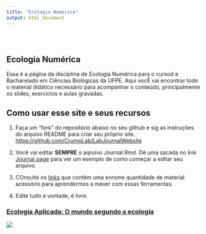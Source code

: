 ```yaml
---
title: "Ecologia Numérica"
output: html_document
---
```


<style type="text/css">
.title {
  display: none;
}

#getting-started img {
  margin-right: 10px;
}

</style>

<div class="row" style="padding-top: 30px;">
<div class="col-sm-6">

# **Ecologia Numérica**

Essa é a página da disciplina de Ecologia Numérica para o cursod e Bacharelado em Ciências Biológicas da UFPE. Aqui vocÊ vai encontrar todo o material didático necessário para acompanhar o conteúdo, principalmente os slides, exercícios e aulas gravadas.

## Como usar esse site e seus recursos

1. Faça um "fork" do repositório abaixo no seu github e sig as instruções do arquivo README para criar seu próprio site. [https://github.com/CrumpLab/LabJournalWebsite](https://github.com/CrumpLab/LabJournalWebsite)

2. Você vai editar **SEMPRE** o aqruivo Journal.Rmd. Dê uma sacada no link [Journal page](https://crumplab.github.io/LabJournalWebsite/Journal.html) para ver um exemplo de como começar a editar seu arquivo.

3. COnsulte os [links](https://crumplab.github.io/LabJournalWebsite/Links.html) que contém uma enrome quantidade de material acessório para aprendermos a mexer com essas ferramentas.

4. Edite tudo à vontade, é livre.


</div>
<div class="col-sm-6">

### [Ecologia Aplicada: O mundo segundo a ecologia](https://ecoaplic.org)

<a href = "https://crumplab.github.io">
![](images/logo.png)
</a>
</div>
